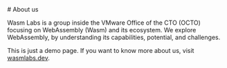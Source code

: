 
<Content>
  # About us

  Wasm Labs is a group inside the VMware Office of the CTO (OCTO) focusing on WebAssembly (Wasm) and its ecosystem. We explore WebAssembly, by understanding its capabilities, potential, and challenges.

  This is just a demo page. If you want to know more about us, visit [wasmlabs.dev](https://wasmlabs.dev/about).
</Content>

<Follow />

